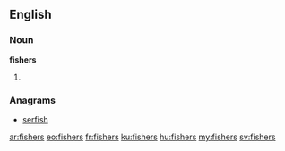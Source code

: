 ==English==

===Noun===
'''fishers'''

# {{plural of|fisher}}

===Anagrams===
* [[serfish#English|serfish]]

[[ar:fishers]]
[[eo:fishers]]
[[fr:fishers]]
[[ku:fishers]]
[[hu:fishers]]
[[my:fishers]]
[[sv:fishers]]